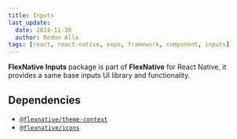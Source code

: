 ```yaml
---
title: Inputs
last_update:
  date: 2024-11-30
  author: Redon Alla
tags: [react, react-native, expo, framework, component, inputs]
---
```




**FlexNative Inputs** package is part of **FlexNative** for React Native,
it provides a same base inputs UI library and functionality.

## Dependencies
- [`@flexnative/theme-context`](../../theme/index.mdx)
- [`@flexnative/icons`](../icons/index.mdx)

<Installation title="FlexNative Inputs" name='@flexnative/inputs' />

<DocCardList />